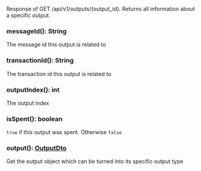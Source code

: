 Response of GET /api/v1/outputs/{output_id}.
Returns all information about a specific output.

### messageId(): String

The message id this output is related to

### transactionId(): String

The transaction id this output is related to

### outputIndex(): int

The output index

### isSpent(): boolean

`true` if this output was spent. Otherwise `false`

### output(): [OutputDto](#outputdto)

Get the output object which can be turned into its specific output type
